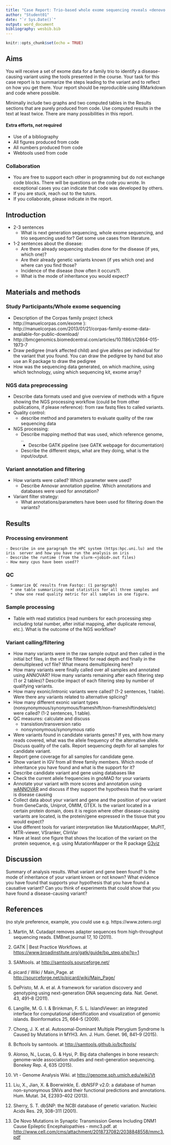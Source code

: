 ```yaml
---
title: "Case Report: Trio-based whole exome sequencing reveals <denovo|recessive> causative mutation <mutation> for <disease>"
author: "Student01"
date: "`r Sys.Date()`"
output: word_document
bibliography: wesbib.bib
---
```


```r
knitr::opts_chunk$set(echo = TRUE)
```

## Aims
You will receive a set of exome data for a family trio to identify a disease-causing variant using the tools presented in the course. Your task for this case report is to summarize the steps leading to the variant and to reflect on how you get there. Your report should be reproducible using RMarkdown and code where possible. 

Minimally include two graphs and two computed tables in the Results sections that are purely produced from code. Use computed results in the text at least twice. There are many possibilities in this report.

#### Extra efforts, not required
  * Use of a bibliography 
  * All figures produced from code
  * All numbers produced from code
  * Webtools used from code
  
### Collaboration 
  * You are free to support each other in programming but do not exchange code blocks. There will be questions on the code you wrote. In exceptional cases you can indicate that code was developed by others.
  * If you are stuck, reach out to the tutors.
  * If you collaborate, please indicate in the report.

## Introduction
  - 2-3 sentences 
     *	What is next generation sequencing, whole exome sequencing, and trio sequencing used for? Get some use cases from literature. 
  -	1-2 sentences about the disease:
     *	Are there already sequencing studies done for the disease (if yes, which one)?
     *	Are their already genetic variants known (if yes which one) and where can you find those?
     * Incidence of the disease (how often it occurs?).
     *	What is the mode of inheritance you would expect?

##	Materials and methods

### Study Participants/Whole exome sequencing

 -	Description of the Corpas family project (check http://manuelcorpas.com/exome ):
 * 	http://manuelcorpas.com/2013/01/21/corpas-family-exome-data-available-for-public-download/
 * 	http://bmcgenomics.biomedcentral.com/articles/10.1186/s12864-015-1973-7
 -	Draw pedigree (mark affected child) and give alleles per individual for the variant that you found. You can draw the pedigree by hand but also use an R package to draw the pedigree
 -	How was the sequencing data generated, on which machine, using which technology, using which sequencing kit,  exome array? 

### NGS data preprocessing 
 -	Describe data formats used and give overview of methods with a figure showing the NGS processing workflow (could be from other publications, if  please reference): from raw fastq files to called variants.
 -	Quality control:
    * 	describe method and parameters to evaluate quality of the raw sequencing data
 -	NGS processing:
    * Describe mapping method that was used, which reference genome, ..
	  * Describe GATK pipeline (see GATK webpage for documentation)
    * Describe the different steps, what are they doing, what is the input/output.

### Variant annotation and filtering
 -	How variants were called? Which parameter were used?
    *	Describe Annovar annotation pipeline. Which annotations and databases were used for annotation?
 -	Variant filter strategy:
    * What annotations/parameters have been used for filtering down the variants?

## Results
### Processing environment
	- Describe in one paragraph the HPC system (https:hpc.uni.lu) and the iris 	server and how you have run the analysis on iris
	- Describe the runtime (from the slurm-<jobid>.out files)
	- How many cpus have been used??

### QC
	- Summarize QC results from Fastqc: (1 paragraph)
      *	one table summarizing read statistics for all three samples and 
      * show one read quality metric for all samples in one figure.

### Sample processing
 -	Table with read statistics (read numbers for each processing step including total number, after initial mapping, after duplicate removal, etc.). What is the outcome of the NGS workflow?

### Variant calling/filtering
 - How many variants were in the raw sample output and then called in the initial bcf files, in the vcf file filtered for read depth and finally in the demultiplexed vcf file? What means demultiplexing here?
 - How many variants were finally called over all samples and annotated using ANNOVAR? How many variants remaining after each filtering step (1 or 2 tables)? Describe impact of each filtering step by number of qualifying variants. 
 - How many exonic/intronic variants were called? (1-2 sentences, 1 table). Were there any variants related to alternative splicing?
 - How many different exonic variant types (nonsynonymous/synonymous/frameshift/non-frameshiftindels/etc) were called? (1-2 sentences, 1 table).
 - QC measures: calculate and discuss
    * transistion/transversion ratio
    * nonsynonymous/synonymous ratio
 - Were variants found in candidate variants genes? If yes, with how many reads covered, what was the allele frequency of the alternative allele. Discuss quality of the calls. Report sequencing depth for all samples for candidate variant.
 - Report gene coverage for all samples for candidate gene.
 - Show variant in IGV from all three family members. Which mode of inheritance you have found and what is the support for it?
 - Describe candidate variant and gene using databases like 
 - Check the current allele frequencies in gnoMAD for your variants
 - Annotate your variant with more scores and annotation using [wANNOVAR](http://wannovar.wglab.org/) and discuss if they support the hypothesis that the variant is disease causing
 - Collect data about your variant and gene and the position of your variant from GeneCards, Uniprot, OMIM, GTEX. Is the variant located in a certain protein domain, does it is region where other disease-causing variants are located, is the protein/gene expressed in the tissue that you would expect?
 - Use different tools for variant interpretation like MutationMapper, MuPIT, MTR-viewer, VSranker, ClinVar
 - Have at least one figure that shows the location of the variant on the protein sequence, e.g. using MutationMapper or the R package [G3viz](https://cran.rstudio.com/web/packages/g3viz/vignettes/introduction.html) 
 
## Discussion
Summary of analysis results. What variant and gene been found? Is the mode of inheritance of your variant known or not known? What evidence you have found that supports your hypothesis that you have found a causative variant? Can you think of experiments that could show that you have found a disease-causing variant? 

## References

(no style preference, example, you could use e.g. https://www.zotero.org)


1. Martin, M. Cutadapt removes adapter sequences from high-throughput sequencing reads. EMBnet.journal 17, 10 (2011).
2. GATK | Best Practice Workflows. at <https://www.broadinstitute.org/gatk/guide/bp_step.php?p=1>
3. SAMtools. at <http://samtools.sourceforge.net/>
4. picard / Wiki / Main_Page. at <http://sourceforge.net/p/picard/wiki/Main_Page/>
5. DePristo, M. A. et al. A framework for variation discovery and genotyping using next-generation DNA sequencing data. Nat. Genet. 43, 491–8 (2011).
6. Langille, M. G. I. & Brinkman, F. S. L. IslandViewer: an integrated interface for computational identification and visualization of genomic islands. Bioinformatics 25, 664–5 (2009).
7. Chong, J. X. et al. Autosomal-Dominant Multiple Pterygium Syndrome Is Caused by Mutations in MYH3. Am. J. Hum. Genet. 96, 841–9 (2015).
11. Bcftools by samtools. at <http://samtools.github.io/bcftools/>
  12. Alonso, N., Lucas, G. & Hysi, P. Big data challenges in bone research: genome-wide association studies and next-generation sequencing. Bonekey Rep. 4, 635 (2015).
  15. Vt - Genome Analysis Wiki. at <http://genome.sph.umich.edu/wiki/Vt>
  16. Liu, X., Jian, X. & Boerwinkle, E. dbNSFP v2.0: a database of human non-synonymous SNVs and their functional predictions and annotations. Hum. Mutat. 34, E2393–402 (2013).
  17. Sherry, S. T. dbSNP: the NCBI database of genetic variation. Nucleic Acids Res. 29, 308–311 (2001).

  34. De Novo Mutations in Synaptic Transmission Genes Including DNM1 Cause Epileptic Encephalopathies - mmc3.pdf. at <http://www.cell.com/cms/attachment/2018737082/2038848558/mmc3.pdf>


